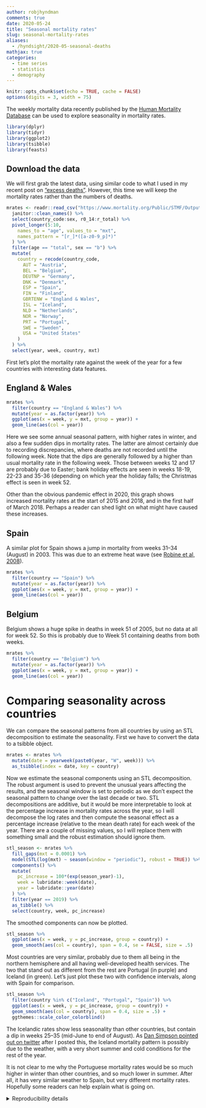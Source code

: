 ```yaml
---
author: robjhyndman
comments: true
date: 2020-05-24
title: "Seasonal mortality rates"
slug: seasonal-mortality-rates
aliases:
  - /hyndsight/2020-05-seasonal-deaths
mathjax: true
categories:
  - time series
  - statistics
  - demography
---
```


```r
knitr::opts_chunk$set(echo = TRUE, cache = FALSE)
options(digits = 3, width = 75)
```

The weekly mortality data recently published by the [Human Mortality Database](https://www.mortality.org) can be used to explore seasonality in mortality rates.

```r
library(dplyr)
library(tidyr)
library(ggplot2)
library(tsibble)
library(feasts)
```

## Download the data

We will first grab the latest data, using similar code to what I used in my recent post on ["excess deaths"](https://robjhyndman.com/hyndsight/excess-deaths/). However, this time we will keep the mortality rates rather than the numbers of deaths.

```r
mrates <- readr::read_csv("https://www.mortality.org/Public/STMF/Outputs/stmf.csv", skip = 1) %>%
  janitor::clean_names() %>%
  select(country_code:sex, r0_14:r_total) %>%
  pivot_longer(5:10,
    names_to = "age", values_to = "mxt",
    names_pattern = "[r_]*([a-z0-9_p]*)"
  ) %>%
  filter(age == "total", sex == "b") %>%
  mutate(
    country = recode(country_code,
      AUT = "Austria",
      BEL = "Belgium",
      DEUTNP = "Germany",
      DNK = "Denmark",
      ESP = "Spain",
      FIN = "Finland",
      GBRTENW = "England & Wales",
      ISL = "Iceland",
      NLD = "Netherlands",
      NOR = "Norway",
      PRT = "Portugal",
      SWE = "Sweden",
      USA = "United States"
    )
  ) %>%
  select(year, week, country, mxt)
```

First let's plot the mortality rate against the week of the year for a few countries with interesting data features.

## England & Wales

```r
mrates %>%
  filter(country == "England & Wales") %>%
  mutate(year = as.factor(year)) %>%
  ggplot(aes(x = week, y = mxt, group = year)) +
  geom_line(aes(col = year))
```

Here we see some annual seasonal pattern, with higher rates in winter, and also a few sudden dips in mortality rates. The latter are almost certainly due to recording discrepancies, where deaths are not recorded until the following week. Note that the dips are generally followed by a higher than usual mortality rate in the following week. Those between weeks 12 and 17 are probably due to Easter; bank holiday effects are seen in weeks 18-19, 22-23 and 35-36 (depending on which year the holiday falls; the Christmas effect is seen in week 52.

Other than the obvious pandemic effect in 2020, this graph shows increased mortality rates at the start of 2015 and 2018, and in the first half of March 2018. Perhaps a reader can shed light on what might have caused these increases.

## Spain

A similar plot for Spain shows a jump in mortality from weeks 31--34 (August) in 2003. This was due to an extreme heat wave (see [Robine et al, 2008](https://doi.org/10.1016/j.crvi.2007.12.001)).

```r
mrates %>%
  filter(country == "Spain") %>%
  mutate(year = as.factor(year)) %>%
  ggplot(aes(x = week, y = mxt, group = year)) +
  geom_line(aes(col = year))
```

## Belgium

Belgium shows a huge spike in deaths in week 51 of 2005, but no data at all for week 52. So this is probably due to Week 51 containing deaths from both weeks.

```r
mrates %>%
  filter(country == "Belgium") %>%
  mutate(year = as.factor(year)) %>%
  ggplot(aes(x = week, y = mxt, group = year)) +
  geom_line(aes(col = year))
```

# Comparing seasonality across countries

We can compare the seasonal patterns from all countries by using an STL decomposition to estimate the seasonality. First we have to convert the data to a tsibble object.

```r
mrates <- mrates %>%
  mutate(date = yearweek(paste0(year, "W", week))) %>%
  as_tsibble(index = date, key = country)
```

Now we estimate the seasonal components using an STL decomposition. The robust argument is used to prevent the unusual years affecting the results, and the seasonal window is set to periodic as we don't expect the seasonal pattern to change over the last decade or two. STL decompositions are additive, but it would be more interpretable to look at the percentage increase in mortality rates across the year, so I will decompose the log rates and then compute the seasonal effect as a percentage increase (relative to the mean death rate) for each week of the year. There are a couple of missing values, so I will replace them with something small and the robust estimation should ignore them.

```r
stl_season <- mrates %>%
  fill_gaps(mxt = 0.0001) %>%
  model(STL(log(mxt) ~ season(window = "periodic"), robust = TRUE)) %>%
  components() %>%
  mutate(
    pc_increase = 100*(exp(season_year)-1),
    week = lubridate::week(date),
    year = lubridate::year(date)
  ) %>%
  filter(year == 2019) %>%
  as_tibble() %>%
  select(country, week, pc_increase)
```

The smoothed components can now be plotted.

```r
stl_season %>%
  ggplot(aes(x = week, y = pc_increase, group = country)) +
  geom_smooth(aes(col = country), span = 0.4, se = FALSE, size = .5)
```

Most countries are very similar, probably due to them all being in the northern hemisphere and all having well-developed health services. The two that stand out as different from the rest are Portugal (in purple) and Iceland (in green). Let's just plot these two with confidence intervals, along with Spain for comparison.

```r
stl_season %>%
  filter(country %in% c("Iceland", "Portugal", "Spain")) %>%
  ggplot(aes(x = week, y = pc_increase, group = country)) +
  geom_smooth(aes(col = country), span = 0.4, size = .5) +
  ggthemes::scale_color_colorblind()
```

The Icelandic rates show less seasonality than other countries, but contain a dip in weeks 25--35 (mid-June to end of August). As [Dan Simpson pointed out on twitter](https://twitter.com/dan_p_simpson/status/1264406731079237632) after I posted this, the Iceland mortality pattern is possibly due to the weather, with a very short summer and cold conditions for the rest of the year.

It is not clear to me why the Portuguese mortality rates would be so much higher in winter than other countries, and so much lower in summer. After all, it has very similar weather to Spain, but very different mortality rates. Hopefully some readers can help explain what is going on.

<details><summary>Reproducibility details</summary>

```r
options(width = 100)
sessioninfo::session_info()
```

</details>

